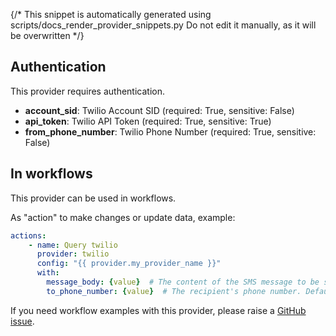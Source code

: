 {/* This snippet is automatically generated using scripts/docs_render_provider_snippets.py 
Do not edit it manually, as it will be overwritten */}

## Authentication
This provider requires authentication.
- **account_sid**: Twilio Account SID (required: True, sensitive: False)
- **api_token**: Twilio API Token (required: True, sensitive: True)
- **from_phone_number**: Twilio Phone Number (required: True, sensitive: False)


## In workflows

This provider can be used in workflows.



As "action" to make changes or update data, example:
```yaml
actions:
    - name: Query twilio
      provider: twilio
      config: "{{ provider.my_provider_name }}"
      with:
        message_body: {value}  # The content of the SMS message to be sent. Defaults to "".
        to_phone_number: {value}  # The recipient's phone number. Defaults to "".
```



If you need workflow examples with this provider, please raise a [GitHub issue](https://github.com/keephq/keep/issues).
